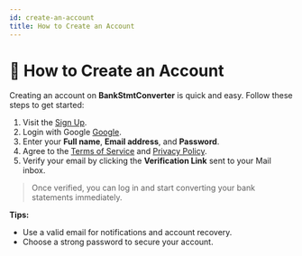 ```yaml
---
id: create-an-account
title: How to Create an Account
---
```


# 📝 How to Create an Account

Creating an account on **BankStmtConverter** is quick and easy. Follow these steps to get started:

1. Visit the [Sign Up](https://bankstmtconverter.com/register).
2. Login with Google [Google](https://bankstmtconverter.com/register).  
2. Enter your **Full name**, **Email address**, and **Password**.  
3. Agree to the [Terms of Service](https://bankstmtconverter.com/terms) and [Privacy Policy](https://bankstmtconverter.com/privacy-policy).  
4. Verify your email by clicking the **Verification Link** sent to your Mail inbox.

> Once verified, you can log in and start converting your bank statements immediately.

**Tips:**  
- Use a valid email for notifications and account recovery.  
- Choose a strong password to secure your account.

